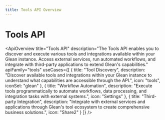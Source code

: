```yaml
---
title: Tools API Overview
---
```



# Tools API

<ApiOverview
  title="Tools API"
  description="The Tools API enables you to discover and execute various tools and integrations available within your Glean instance. Access external services, run automated workflows, and integrate with third-party applications to extend Glean's capabilities."
  apiFamily="tools"
  useCases={[
    {
      title: "Tool Discovery",
      description: "Discover available tools and integrations within your Glean instance to understand what capabilities are accessible through the API.",
      icon: "tools",
      iconSet: "glean"
    },
    {
      title: "Workflow Automation",
      description: "Execute tools programmatically to automate workflows, data processing, and integration tasks with external systems.",
      icon: "Settings"
    },
    {
      title: "Third-party Integration",
      description: "Integrate with external services and applications through Glean's tool ecosystem to create comprehensive business solutions.",
      icon: "Share2"
    }
  ]}
/>